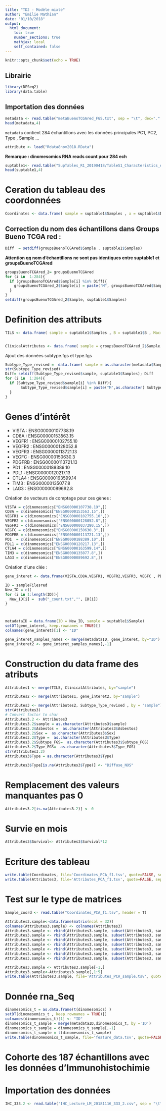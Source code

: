 ```yaml
---
title: "TD2 - Modèle mixte"
author: "Emilie Mathian"
date: "01/10/2018"
output:
  html_document:
    toc: true
    number_sections: true
    mathjax: local
    self_contained: false
---
```

<style>
.alert-info {
  color: rgb(49,112,143) !important;
}
</style>


```r
knitr::opts_chunk$set(echo = TRUE)
```
## Librairie
```r

library(DESeq2)
library(data.table)
```


## Importation des données

```r

metadata <- read.table("metaBuenoTCGAred_FGS.txt", sep = "\t", dec="." , header = TRUE,   quote="")
head(metadata,4)

```


`metadata` contient 284 échantillons avec les données principales PC1, PC2, Type , Sample ...

```r
attribute <- load("Rdata8nov2018.RData")
```
**Remarque : dinomesomics RNA reads count pour 284 ech**

```r
suptable1<- read.table("SupTables_R1_20190418/TableS1_Characteristics_of_gene-Tableau 1.csv", sep = ";", dec="," , header = TRUE,   quote="")
head(suptable1,4)
```



# Ceration du tableau des coordonnées 


```r

Coordinates <- data.frame( sample = suptable1$Samples , x = suptable1$Dimension.1 , y = suptable1$Dimension.2)
```

## Correction du nom des échantillons dans Groups Bueno TCGA red :
```r
Diff  = setdiff(groupsBuenoTCGAred$Sample , suptable1$Samples)
```
**Attention qq nom d'échantillons ne sont pas identiques entre suptable1 et groupsBuenoTCGAred**


```r

groupsBuenoTCGAred_2= groupsBuenoTCGAred
for (i in  1:284){
  if (groupsBuenoTCGAred$Sample[i] %in% Diff){
    groupsBuenoTCGAred_2$Sample[i] = paste("M", groupsBuenoTCGAred$Sample[i], sep="" )
  }
}
setdiff(groupsBuenoTCGAred_2$Sample, suptable1$Samples)
```

# Definition des attributs


```r

TILS <- data.frame( sample = suptable1$Samples , B = suptable1$B , Macrophages.M1 = suptable1$Macrophages.M1 , Macrophages.M2 = suptable1$Macrophages.M2 , Monocytes = suptable1$Monocytes, Neutrophils = suptable1$Neutrophils , NK.cells = suptable1$Macrophages.M2 ,T.cells.CD4 = suptable1$T.cells.CD4  , T.cells.CD8 = suptable1$T.cells.CD8 , Tregs = suptable1$Tregs , Dendritic.cells = suptable1$Dendritic.cells )


ClinicalAttributes <- data.frame( sample = groupsBuenoTCGAred_2$Sample, Asbestos =  groupsBuenoTCGAred_2$Asbestos , Sex= groupsBuenoTCGAred_2$Sex , Type = groupsBuenoTCGAred_2$Type , Age = groupsBuenoTCGAred_2$Age , Survival = groupsBuenoTCGAred_2$Survival ) 

```
Ajout des données subtype.fgs et type.fgs

```r
Subtype_Type_revised =  data.frame( sample = as.character(metadata$Sample) , Subtype_FGS = metadata$Subtype.FGS , Type_FGS = metadata$Type.FGS , Necrosis = metadata$Necrosis, grade = metadata$Grade, stringsAsFactors=FALSE)
str(Subtype_Type_revised)
Diff= setdiff(Subtype_Type_revised$sample, suptable1$Samples); Diff
for (i in  1:284){
  if (Subtype_Type_revised$sample[i] %in% Diff){
       Subtype_Type_revised$sample[i] = paste("M",as.character( Subtype_Type_revised$sample[i]), sep="" )
  }
}


```

# Genes d'intérêt


* VISTA  : ENSG00000107738.19
* CD8A   : ENSG00000153563.15
* VEGFR1 : ENSG00000102755.10
* VEGFR2 : ENSG00000128052.8
* VEGFR3 : ENSG00000113721.13
* VEGFC  : ENSG00000150630.3
* PDGFRB : ENSG00000113721.13
* PD1    : ENSG00000188389.10
* PDL1  : ENSG00000120217.13
* CTLA4  : ENSG00000163599.14
* TIM3  : ENSG00000135077.8
* LAG3  : ENSG00000089692.8

Création de vecteurs de comptage pour ces gènes  :

```r
VISTA = c(dinomesomics["ENSG00000107738.19",])
CD8A = c(dinomesomics["ENSG00000153563.15",])
VEGFR1 = c(dinomesomics["ENSG00000102755.10",])
VEGFR2 = c(dinomesomics["ENSG00000128052.8",])
VEGFR3 = c(dinomesomics["ENSG00000037280.15",])
VEGFC = c(dinomesomics["ENSG00000150630.3",])
PDGFRB = c(dinomesomics["ENSG00000113721.13",])
PD1  = c(dinomesomics["ENSG00000188389.10",])
PDL1 = c(dinomesomics["ENSG00000120217.13",])
CTLA4 = c(dinomesomics["ENSG00000163599.14",])
TIM3 = c(dinomesomics["ENSG00000135077.8",])
LAG3 = c(dinomesomics["ENSG00000089692.8",])
```

Création d'une clée :
```r
gene_interet <- data.frame(VISTA,CD8A,VEGFR1, VEGFR2,VEGFR3, VEGFC , PDGFRB,PD1,PDL1, CTLA4 , TIM3 , LAG3 )

ID = sampleFilesred
New_ID = c()
for (i in 1:length(ID)){
  New_ID[i] =  sub("_count.txt","", ID[i])  
}



metadataID = data.frame(ID = New_ID, sample = suptable1$Sample)
setDT(gene_interet, keep.rownames = TRUE)[]
colnames(gene_interet)[1] <- "ID"

gene_interet_samples_names <- merge(metadataID, gene_interet, by="ID")
gene_interet2 <- gene_interet_samples_names[,-1]
```


# Construction du data frame des atributs



```r

Attributes1 <- merge(TILS, ClinicalAttributes, by="sample")

Attributes2 <- merge(Attributes1, gene_interet2, by="sample")

Attributes3 <- merge(Attributes2, Subtype_Type_revised , by = "sample")
str(Attributes3)
# Convert factor to char
Attributes3.2 <- Attributes3
Attributes3.2$sample = as.character(Attributes3$sample)
Attributes3.2$Asbestos =  as.character(Attributes3$Asbestos)
Attributes3.2$Sex =  as.character(Attributes3$Sex)
Attributes3.2$Type =  as.character(Attributes3$Type)
Attributes3.2$Subtype_FGS=  as.character(Attributes3$Subtype_FGS)
Attributes3.2$Type_FGS=  as.character(Attributes3$Type_FGS)
str(Attributes3.2)
Attributes3$Type = as.character(Attributes3$Type)
```


```r

Attributes3$Type[is.na(Attributes3$Type)] <- "Diffuse_NOS"
```

# Remplacement des valeurs manquantes pas 0

```r

Attributes3.2[is.na(Attributes3.2)] <- 0
```

# Survie en mois

```r

Attributes3$Survival<- Attributes3$Survival*12
```


# Ecriture des tableau 
```r
write.table(Coordinates, file='Coordinates_PCA_f1.tsv', quote=FALSE, sep='\t', row.names = F)
write.table(Attributes3, file='Attributes_PCA_f1.tsv', quote=FALSE, sep='\t', row.names = F)

```


# Test sur le type de matrices
```r
Sample_coord <- read.table("Coordinates_PCA_f1.tsv", header = T)

Attributes3.sample<-data.frame(matrix(ncol = 32))
colnames(Attributes3.sample) <- colnames(Attributes3)
Attributes3.sample <- rbind(Attributes3.sample, subset(Attributes3, sample == "M23PT") )
Attributes3.sample <- rbind(Attributes3.sample, subset(Attributes3, sample == "M35PT") )
Attributes3.sample <- rbind(Attributes3.sample, subset(Attributes3, sample == "M54PT") )
Attributes3.sample <- rbind(Attributes3.sample, subset(Attributes3, sample == "M42PT") )
Attributes3.sample <- rbind(Attributes3.sample, subset(Attributes3, sample == "M36PT") )
Attributes3.sample <- rbind(Attributes3.sample, subset(Attributes3, sample == "M70PT") )
Attributes3.sample <- rbind(Attributes3.sample, subset(Attributes3, sample == "M18PT") )

Attributes3.sample <- Attributes3.sample[-1,]
Attributes3.sample<-Attributes3.sample[,1:5]
write.table(Attributes3.sample, file='Attributes_PCA_sample.tsv', quote=FALSE, sep='\t', row.names = F)

```

# Donnée rna_Seq
```r

dinomesomics_t = as.data.frame(t(dinomesomics) )
setDT(dinomesomics_t , keep.rownames = TRUE)[]
colnames(dinomesomics_t)[1] <- "ID"
dinomesomics_t_sample = merge(metadataID,dinomesomics_t, by ='ID')
dinomesomics_t_sample = dinomesomics_t_sample[,-1]
dinomesomics_t_sample = t(dinomesomics_t_sample)
write.table(dinomesomics_t_sample, file='feature_data.tsv', quote=FALSE, sep='\t', row.names = F, col.names = F)
```



# Cohorte des 187 échantillons avec les données d'Immunohistochimie

# Importation des données
```r
IHC_333.2 <- read.table("IHC_Lecture_LM_20181116_333_2.csv", sep = "\t", dec="." , header = TRUE,   quote="")

```